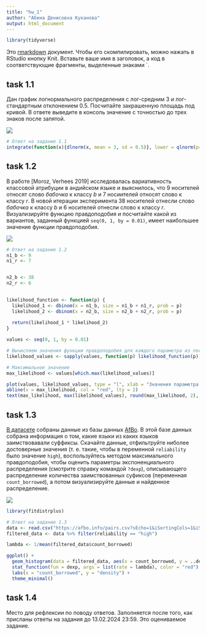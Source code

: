 ---
title: "hw_1"
author: "Абина Денисовна Куканова"
output: html_document
---

```{r, message=FALSE}
library(tidyverse)
```

Это [rmarkdown](https://rmarkdown.rstudio.com/) документ. Чтобы его скомпилировать, можно нажать в RStudio кнопку Knit. Вставьте ваше имя в заголовок, а код в соответствующие фрагменты, выделенные знаками \`.

## task 1.1

Дан график логнормального распределения с лог-средним 3 и лог-стандартным отклонением 0.5. Посчитайте закрашенную площадь под кривой. В ответе выведите в консоль значение с точностью до трех знаков после запятой.

![](task_1.1.png)

```{r}
# Ответ на задание 1.1
integrate(function(x){dlnorm(x, mean = 3, sd = 0.5)}, lower = qlnorm(p=0.1, mean = 3, sd = 0.5, lower.tail = TRUE, log.p = FALSE), upper = qlnorm(p=0.9, mean = 3, sd = 0.5, lower.tail = TRUE, log.p = FALSE))
```

## task 1.2

В работе [Moroz, Verhees 2019] исследовалась вариативность классовой атрибуции в андийском языке и выяснилось, что 9 носителей относят слово *бабочка* к классу *b* и 7 носиителей относят слово к классу *r*. В новой итерации эксперимента 38 носителей отнесли слово *бабочка* к классу *b* и 6 носителей отнесли слово к классу *r*. Визуализируйте функцию правдоподобия и посчитайте какой из вариантов, заданный функцией `seq(0, 1, by = 0.01)`, имеет наибольшее значение функции правдоподобия.

![](task_1.2.png)

```{r}
# Ответ на задание 1.2
n1_b <- 9
n1_r <- 7


n2_b <- 38
n2_r <- 6

 
likelihood_function <- function(p) {
  likelihood_1 <- dbinom(x = n1_b, size = n1_b + n1_r, prob = p)
  likelihood_2 <- dbinom(x = n2_b, size = n2_b + n2_r, prob = p)
  
  return(likelihood_1 * likelihood_2)
}

values <- seq(0, 1, by = 0.01)

# Вычисляем значения функции правдоподобия для каждого параметра из последовательности
likelihood_values <- sapply(values, function(p) likelihood_function(p))

# Максимальное значение
max_likelihood <- values[which.max(likelihood_values)]

plot(values, likelihood_values, type = "l", xlab = "Значения параметра p", ylab = "Значение функции правдоподобия", main = "Функция правдоподобия")
abline(v = max_likelihood, col = "red", lty = 2)
text(max_likelihood, max(likelihood_values), round(max_likelihood, 2), pos = 4, col = "red")
```

## task 1.3

[В датасете](https://afbo.info/pairs.csv?sEcho=1&iSortingCols=1&iSortCol_0=0&sSortDir_0=asc) собраны данные из базы данных [AfBo](https://afbo.info/). В этой базе данных собрана информация о том, какие языки из каких языков заимствовавали суффиксы. Скачайте данные, отфильтруйте ниболее достоверные значения (т. е. такие, чтобы в переменной `reliability` было значение `high`), воспользуйтесь методом максимального правдоподобия, чтобы оценить параметры экспоненциального распределения (смотрите справку командой `?dexp`), описывающего распределение количества заимствованных суфиксов (переменная `count_borrowed`), а потом визуализируйте данные и найденное распределение.

![](task_1.3.png)

```{r, message=FALSE}
library(fitdistrplus)
```

```{r}
# Ответ на задание 1.3
data <- read.csv("https://afbo.info/pairs.csv?sEcho=1&iSortingCols=1&iSortCol_0=0&sSortDir_0=asc")
filtered_data <- data %>% filter(reliability == "high")

lambda <- 1/mean(filtered_data$count_borrowed)

ggplot() +
  geom_histogram(data = filtered_data, aes(x = count_borrowed, y = ..density..), bins = 10, fill = "skyblue", color = "black") +
  stat_function(fun = dexp, args = list(rate = lambda), color = "red") +
  labs(x = "count_borrowed", y = "density") +
  theme_minimal()
```

## task 1.4

Место для рефлексии по поводу ответов. Заполняется после того, как присланы ответы на задания до 13.02.2024 23:59. Это оцениваемое задание.
